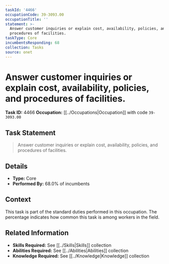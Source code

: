 ```yaml
---
taskId: '4466'
occupationCode: 39-3093.00
occupationTitle: ''
statement: >-
  Answer customer inquiries or explain cost, availability, policies, and
  procedures of facilities.
taskType: Core
incumbentsResponding: 68
collection: Tasks
source: onet
---
```

# Answer customer inquiries or explain cost, availability, policies, and procedures of facilities.

**Task ID:** 4466
**Occupation:** [[../Occupations|Occupation]] with code `39-3093.00`

## Task Statement

> Answer customer inquiries or explain cost, availability, policies, and procedures of facilities.

## Details

- **Type:** Core
- **Performed By:** 68.0% of incumbents

## Context

This task is part of the standard duties performed in this occupation. The percentage indicates how common this task is among workers in the field.

## Related Information

- **Skills Required:** See [[../Skills|Skills]] collection
- **Abilities Required:** See [[../Abilities|Abilities]] collection
- **Knowledge Required:** See [[../Knowledge|Knowledge]] collection

